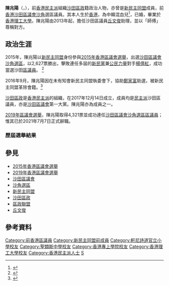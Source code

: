 {{Infobox_officeholder
| name           = 陳兆陽
| native_name    = Billy Chan Shiu-yeung
| native_name_lang = en
| image name     = 
| image width    = 
| office         = [[沙田區議會|沙田區議會]]議員
| term_start     = 2016年1月1日
| term_end       = 2021年7月6日
| predecessor    = [[楊倩紅|楊倩紅]]
| successor      = (懸空)
| constituency = [[沙角_(選區)|沙角]]
| party          = [[沙田區政|沙田區政]]<small>（－2021年6月25日）</small>
| otherparty     = {{NDE}}<small>（2013年－2016年）</small>
| nationality    = {{CHN-HKG}}
| date of birth  = {{birth date and age|1991|07|12}}
| place of birth = {{HKG-GBR}}
| profession     = <!-- 專業（多指從政前的職業） --> 
| religion       = [[基督教|基督教]]
| website        = {{facebook|billyshakok}} 
| educate        = 
* [[香港理工大學|香港理工大學]]社會科學學士
* [[香港理工大學|香港理工大學]][[香港專上學院|香港專上學院]]社會福利副學士
| past           = 
* 沙田區議員[[丘文俊|丘文俊]] 助理<br/>（2013年－2015年）
* 沙田區議員<br/>（2016年－2021年）
}}

'''陳兆陽'''（{{lang-en|Billy Chan Shiu-yeung}}，{{bd|1991年|7月12日}}），前[[民主派_(香港)|香港民主派]]組織[[沙田區政|沙田區政]]籍政治人物，亦曾是[[新民主同盟|新民主同盟]]成員，前[[香港|香港]][[沙田區議會|沙田區議會]][[沙角_(選區)|沙角]]選區議員。其本人生於[[香港|香港]]，為中韓混血兒<ref>{{Cite news|url=http://news.mingpao.com/pns/dailynews/web_tc/article/20151124/s00001/1448301849869|title=中韓混血成話題 新同盟陳兆陽深耕後論政|publisher=[[明報|明報]]|date=2015-11-24|accessdate=2015-11-26|language=zh-hk|archive-date=2015-11-26|archive-url=https://web.archive.org/web/20151126035601/http://news.mingpao.com/pns/dailynews/web_tc/article/20151124/s00001/1448301849869|dead-url=no}}</ref>，已婚，畢業於[[香港理工大學|香港理工大學]]。陳兆陽由2013年起，擔任沙田區議員[[丘文俊|丘文俊]]助理，並以「師傅」尊稱對方。

==政治生涯==
2015年，陳兆陽以[[新民主同盟|新民主同盟]]身份參與[[2015年香港區議會選舉|2015年香港區議會選舉]]，出選[[沙田區議會|沙田區議會]][[沙角_(選區)|沙角選區]]，以2,627票勝出，擊敗連任多屆的[[新民黨_(香港)|新民黨]]兼[[公民力量_(香港)|公民力量]]對手[[楊倩紅|楊倩紅]]，成功當選沙田[[區議員|區議員]]。 <ref>{{Cite web|url=http://www.elections.gov.hk/dc2015/chi/results_sha_tin.html|title=2015年區議會選舉 - 選舉結果(沙田)|publisher=[[選舉事務處|選舉事務處]]|accessdate=2015-11-25|archive-date=2015-11-25|archive-url=https://web.archive.org/web/20151125015441/http://www.elections.gov.hk/dc2015/chi/results_sha_tin.html|dead-url=no}}</ref>

2016年9月，陳兆陽因在未有知會新民主同盟執委會下，協助[[鄭家富|鄭家富]]助選，被新民主同盟革除會籍。<ref>{{cite web|title=為鄭家富助選　新同盟革除月4人執行委員會籍|url=http://vancouver.singtao.ca/744973/2016-09-06/post-%E7%82%BA%E9%84%AD%E5%AE%B6%E5%AF%8C%E5%8A%A9%E9%81%B8%E3%80%80%E6%96%B0%E5%90%8C%E7%9B%9F%E9%9D%A9%E9%99%A44%E4%BA%BA%E5%9F%B7%E8%A1%8C%E5%A7%94%E5%93%A1%E6%9C%83%E7%B1%8D/?variant=zh-hk|publisher=星島日報|accessdate=2016-09-06|date=2016-09-06|archive-url=https://web.archive.org/web/20160908000039/http://vancouver.singtao.ca/744973/2016-09-06/post-%E7%82%BA%E9%84%AD%E5%AE%B6%E5%AF%8C%E5%8A%A9%E9%81%B8%E3%80%80%E6%96%B0%E5%90%8C%E7%9B%9F%E9%9D%A9%E9%99%A44%E4%BA%BA%E5%9F%B7%E8%A1%8C%E5%A7%94%E5%93%A1%E6%9C%83%E7%B1%8D/?variant=zh-hk|archive-date=2016-09-08|dead-url=yes}}</ref>

[[沙田區政|沙田區政]]是[[民主派_(香港)|香港民主派]]的組織，在2017年12月14日成立，成員均是[[民主派_(香港)|民主派]]沙田區議員，亦是[[沙田區議會|沙田區議會]]第一大黨。陳兆陽亦為成員之一。

[[2019年區議會選舉|2019年區議會選舉]]，陳兆陽取得4,321票並成功連任[[沙田區議會|沙田區議會]][[沙角_(選區)|沙角選區]][[區議員|區議員]]；惟其已於2021年7月7日正式辭職。



===歷屆選舉結果===
{{Election box begin |名稱=[[2019年香港區議會選舉結果#沙田區|2019年沙田區議會沙角選區]]}}
{{Election box candidate with party link
  |政黨   = 新民黨
  |政黨2  = [[公民力量_(香港)|公民力量]]
  |編號   = ①
  |候選人 = [[夏劍琨|夏劍琨]]
  |票數   = 2,930
  |百分比 = 40.18
  |增減   = 不適用
}}
{{Election box candidate with party link
  |政黨   = 沙田區政
  |編號   = ②
  |候選人 = [[陳兆陽|陳兆陽]]
  |票數   = '''4,321'''
  |百分比 = '''59.25'''
  |增減   = +7.37
  |當選   = yes
}}
{{Election box candidate with party link
  |政黨   = 無黨派
  |編號   = ③
  |候選人 = [[張婉盈|張婉盈]]
  |票數   = 42
  |百分比 = 0.57
  |增減   = 不適用
}}
{{Election box majority
  |票數   = 1391
  |百分比 = 19.07
  |增減   = 不適用
}}
{{Election box end}}

{{Election box begin |名稱=[[2015年香港區議會選舉結果#沙田區|2015年沙田區議會沙角選區]]}}
{{Election box candidate with party link
  |政黨    = 新民主同盟
  |編號    = ①
  |候選人  = [[陳兆陽|陳兆陽]]
  |票數    = '''2,627'''
  |百分比  = '''51.88'''
  |增減    = 不適用
  |當選    = yes
}}
{{Election box candidate with party link
  |政黨    = 新民黨
  |政黨2   = [[公民力量_(香港)|公民力量]]
  |編號    = ②
  |候選人  = [[楊倩紅|楊倩紅]]
  |票數    = 2,437
  |百分比  = 48.12
  |增減    = -26.06
}}
{{Election box majority
  |票數    = 190
  |百分比  = 3.75
  |增減    = 不適用
}}
{{Election box end}}

==參見==
* [[2015年香港區議會選舉|2015年香港區議會選舉]]
* [[2019年香港區議會選舉|2019年香港區議會選舉]]
* [[沙田區議會|沙田區議會]]
* [[沙角_(選區)|沙角選區]]
* [[新民主同盟|新民主同盟]]
* [[沙田區政|沙田區政]]
* [[區政聯盟|區政聯盟]]
* [[丘文俊|丘文俊]]

== 參考資料 ==
{{reflist}} 

{{s-start}}
{{s-par}}
{{s-before|[[楊倩紅|楊倩紅]]}}
{{s-title|[[沙田區議會|沙田區議會]]<br>{{small|[[沙角_(選區)|沙角]]選區區議員}}|2016年1月1日－2021年7月6日}}
{{s-vac}}
{{end}}

[[Category:前香港區議員|Category:前香港區議員]]
[[Category:新民主同盟前成員|Category:新民主同盟前成員]]
[[Category:軒尼詩道官立小學校友|Category:軒尼詩道官立小學校友]]
[[Category:聖類斯中學校友|Category:聖類斯中學校友]]
[[Category:香港專上學院校友|Category:香港專上學院校友]]
[[Category:香港理工大學校友|Category:香港理工大學校友]]
[[Category:香港民主派人士|Category:香港民主派人士]]
[[Category:陳姓|S]]